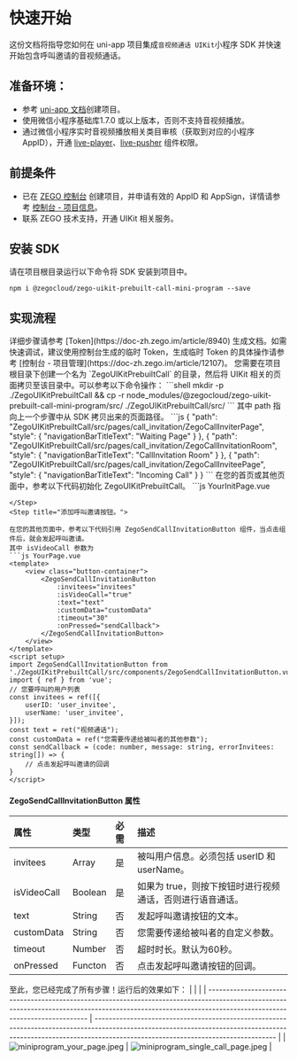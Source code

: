 # 快速开始

这份文档将指导您如何在 uni-app 项目集成`音视频通话 UIKit`小程序 SDK 并快速开始包含呼叫邀请的音视频通话。

## 准备环境：
- 参考 [uni-app 文档](https://zh.uniapp.dcloud.io/quickstart-hx.html)创建项目。
- 使用微信小程序基础库1.7.0 或以上版本，否则不支持音视频播放。
- 通过微信小程序实时音视频播放相关类目审核（获取到对应的小程序 AppID），开通 [live-player](https://developers.weixin.qq.com/miniprogram/dev/component/live-player.html)、[live-pusher](https://developers.weixin.qq.com/miniprogram/dev/component/live-pusher.html) 组件权限。

## 前提条件
- 已在 [ZEGO 控制台](https://console.zego.im/account/login) 创建项目，并申请有效的 AppID 和 AppSign，详情请参考 [控制台 - 项目信息](https://doc-zh.zego.im/article/12107)。
- 联系 ZEGO 技术支持，开通 UIKit 相关服务。

## 安装 SDK

请在项目根目录运行以下命令将 SDK 安装到项目中。

```shell
npm i @zegocloud/zego-uikit-prebuilt-call-mini-program --save
```

## 实现流程

<Steps>
<Step title="在您的服务端部署好 Token 生成服务。">
详细步骤请参考 [Token](https://doc-zh.zego.im/article/8940) 生成文档。如需快速调试，建议使用控制台生成的临时 Token，生成临时 Token 的具体操作请参考 [控制台 - 项目管理](https://doc-zh.zego.im/article/12107)。
</Step>
<Step title="导入 UIKit 页面。">
您需要在项目根目录下创建一个名为 `ZegoUIKitPrebuiltCall` 的目录，然后将 UIKit 相关的页面拷贝至该目录中。可以参考以下命令操作：
```shell
mkdir -p ./ZegoUIKitPrebuiltCall && cp -r node_modules/@zegocloud/zego-uikit-prebuilt-call-mini-program/src/ ./ZegoUIKitPrebuiltCall/src/
```
</Step>
<Step title="在 uni-app 的 pages.json 文件中添加跳转至 UIKit 的页面配置项。">
其中 path 指向上一个步骤中从 SDK 拷贝出来的页面路径。
```js
{
    "path": "ZegoUIKitPrebuiltCall/src/pages/call_invitation/ZegoCallInviterPage",
    "style": {
        "navigationBarTitleText": "Waiting Page"
    }
},
{
    "path": "ZegoUIKitPrebuiltCall/src/pages/call_invitation/ZegoCallInvitationRoom",
    "style": {
        "navigationBarTitleText": "CallInvitation Room"
    }
},
{
    "path": "ZegoUIKitPrebuiltCall/src/pages/call_invitation/ZegoCallInviteePage",
    "style": {
        "navigationBarTitleText": "Incoming Call"
    }
}
```
</Step>
<Step title="初始化带有呼叫邀请功能的 Call Kit。">
在您的首页或其他页面中，参考以下代码初始化 ZegoUIKitPrebuiltCall。
```js YourInitPage.vue
<script setup>
import { ZegoUIKitPrebuiltCall } from '@zegocloud/zego-uikit-prebuilt-call-mini-program';

const appID = 0; // 您从控制台获取的 AppID
const server = ""; // 您从控制台获取的 Server 地址
const userID = "user1"; // userID，需用户自己定义，保证全局唯一，建议设置为业务系统中的用户唯一标识
const userName = "user1_name"; // userName 用户名
const token = ""; // 您从服务端生成的 Token
const config = {}; // 房间配置

onMounted(() => {
	ZegoUIKitPrebuiltCall.init(appID, server, userID, userName, token, config, events);
})
</script>
```
</Step>
<Step title="添加呼叫邀请按钮。">

在您的其他页面中，参考以下代码引用 ZegoSendCallInvitationButton 组件，当点击组件后，就会发起呼叫邀请。
其中 isVideoCall 参数为
```js YourPage.vue
<template>
    <view class="button-container">
        <ZegoSendCallInvitationButton 
            :invitees="invitees" 
            :isVideoCall="true" 
            :text="text"
            :customData="customData"
            :timeout="30"
            :onPressed="sendCallback">
        </ZegoSendCallInvitationButton>
    </view>
</template>
<script setup>
import ZegoSendCallInvitationButton from './ZegoUIKitPrebuiltCall/src/components/ZegoSendCallInvitationButton.vue';
import { ref } from 'vue';
// 您要呼叫的用户列表
const invitees = ref([{
    userID: 'user_invitee',
    userName: 'user_invitee',
}]);
const text = ret("视频通话");
const customData = ref("您需要传递给被叫者的其他参数");
const sendCallback = (code: number, message: string, errorInvitees: string[]) => {
    // 点击发起呼叫邀请的回调
}
</script>
```

#### ZegoSendCallInvitationButton 属性

| 属性        | 类型    | 必需 | 描述                                                                                        |
| :---------- | :------ | :--- | :------------------------------------------------------------------------------------------ |
| invitees    | Array   | 是   | 被叫用户信息。必须包括 userID 和 userName。                                                    |
| isVideoCall | Boolean | 是   | 如果为 true，则按下按钮时进行视频通话，否则进行语音通话。                                          |
| text        | String  | 否   | 发起呼叫邀请按钮的文本。                                                                      |
| customData  | String  | 否   | 您需要传递给被叫者的自定义参数。                                                                 |
| timeout     | Number  | 否   | 超时时长。默认为60秒。                                                                        |
| onPressed   | Functon | 否   | 点击发起呼叫邀请按钮的回调。                                                                    |

</Step>

至此，您已经完成了所有步骤！运行后的效果如下：
|                                                                                                                                                                                                          |                                                                                                                                                                                                                 |
| -------------------------------------------------------------------------------------------------------------------------------------------------------------------------------------------------------- | --------------------------------------------------------------------------------------------------------------------------------------------------------------------------------------------------------------- |
| <Frame width="256" height="auto" caption=""><img src="https://media-resource.spreading.io/docuo/workspace564/27e54a759d23575969552654cb45bf89/12765df983.jpeg" alt="miniprogram_your_page.jpeg"/></Frame> | <Frame width="256" height="auto" caption=""><img src="https://media-resource.spreading.io/docuo/workspace564/27e54a759d23575969552654cb45bf89/efee65a3e8.jpeg" alt="miniprogram_single_call_page.jpeg"/></Frame> |


